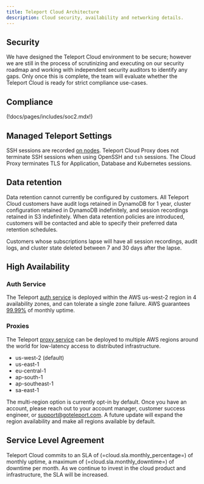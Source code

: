 ```yaml
---
title: Teleport Cloud Architecture
description: Cloud security, availability and networking details.
---
```


## Security

We have designed the Teleport Cloud environment to be secure; however we are still in the process of
scrutinizing and executing on our security roadmap and working with independent security
auditors to identify any gaps. Only once this is complete, the team will evaluate
whether the Teleport Cloud is ready for strict compliance use-cases.

## Compliance

(!docs/pages/includes/soc2.mdx!)

## Managed Teleport Settings

SSH sessions are recorded [on nodes](../architecture/nodes.mdx#session-recording).
Teleport Cloud Proxy does not terminate SSH sessions when using OpenSSH and `tsh` sessions.
The Cloud Proxy terminates TLS for Application, Database and Kubernetes sessions.

## Data retention
Data retention cannot currently be configured by customers. All Teleport Cloud
customers have audit logs retained in DynamoDB for 1 year, cluster configuration
retained in DynamoDB indefinitely, and session recordings retained in S3 indefinitely.
When data retention policies are introduced, customers will be contacted and
able to specify their preferred data retention schedules.

Customers whose subscriptions lapse will have all session recordings, audit logs, and
cluster state deleted between 7 and 30 days after the lapse.

## High Availability

### Auth Service
The Teleport [auth service](https://goteleport.com/docs/architecture/authentication/) is deployed within the AWS us-west-2 region in 4 availability zones, and can tolerate a single zone failure. AWS guarantees [99.99%](https://aws.amazon.com/compute/sla/) of monthly uptime.

### Proxies
The Teleport [proxy service](https://goteleport.com/docs/architecture/proxy/) can be deployed to multiple AWS regions around the world for low-latency access to distributed infrastructure.

- us-west-2 (default)
- us-east-1
- eu-central-1
- ap-south-1
- ap-southeast-1
- sa-east-1

The multi-region option is currently opt-in by default. Once you have an account, please reach out to your account manager, customer success engineer, or support@goteleport.com. A future update will expand the region availability and make all regions available by default.


## Service Level Agreement

Teleport Cloud commits to an SLA of (=cloud.sla.monthly_percentage=) of monthly uptime,
a maximum of (=cloud.sla.monthly_downtime=) of downtime per month. As we continue to invest in the
cloud product and infrastructure, the SLA will be increased.
